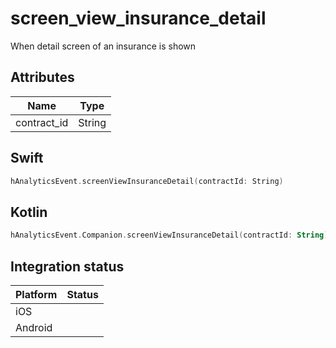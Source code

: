 
# screen_view_insurance_detail
When detail screen of an insurance is shown

## Attributes

| Name      | Type |
| ----------- | ----------- |
| contract_id      | String       |

## Swift

```swift
hAnalyticsEvent.screenViewInsuranceDetail(contractId: String)
```

## Kotlin

```kotlin
hAnalyticsEvent.Companion.screenViewInsuranceDetail(contractId: String)
```

## Integration status

| Platform      | Status |
| ----------- | ----------- |
| iOS      | <GithubStatus query="hAnalyticsEvent.screenViewInsuranceDetail in:file repo:HedvigInsurance/Ugglan" />       |
| Android      | <GithubStatus query="hAnalyticsEvent.Companion.screenViewInsuranceDetail in:file repo:HedvigInsurance/Android" />       |